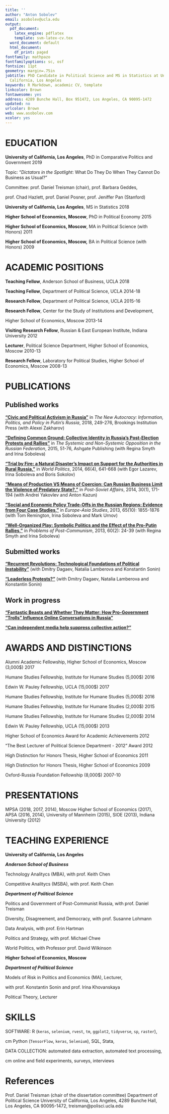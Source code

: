 ```yaml
---
title: ''
author: "Anton Sobolev"
email: asobolev@ucla.edu
output:
  pdf_document:
    latex_engine: pdflatex
    template: svm-latex-cv.tex
  word_document: default
  html_document:
    df_print: paged
fontfamily: mathpazo
fontfamilyoptions: sc, osf
fontsize: 11pt
geometry: margin=.75in
jobtitle: PhD Candidate in Political Science and MS in Statistics at University of
  California, Los Angeles
keywords: R Markdown, academic CV, template
linkcolor: Brown
fontawesome: yes
address: 4289 Bunche Hall, Box 951472, Los Angeles, CA 90095-1472
updated: no
urlcolor: Brown
web: www.asobolev.com
xcolor: yes
---
```




# EDUCATION

**University of California, Los Angeles**, PhD in Comparative Politics and Government  \hfill 2019

\hskip 1cm  Topic: "*Dictators in the Spotlight*: What Do They Do When They Cannot Do Business as
Usual?"

\hskip 1cm  Committee: prof. Daniel Treisman (chair), prof. Barbara Geddes,

\hskip 1cm prof. Chad Hazlett, prof. Daniel Posner, prof. Jeniffer Pan (Stanford)

**University of California, Los Angeles**, MS in Statistics  \hfill 2018

**Higher School of Economics, Moscow**, PhD in Political Economy  \hfill 2015

**Higher School of Economics, Moscow**, MA in  Political Science (with Honors)  \hfill 2011

**Higher School of Economics, Moscow,** BA in Political Science (with Honors)  \hfill 2009

# ACADEMIC POSITIONS

**Teaching Fellow**, Anderson School of Business, UCLA \hfill 2018 

**Teaching Fellow**, Department of Political Science, UCLA \hfill 2014-18

**Research Fellow**, Department of Political Science, UCLA \hfill 2015-16

**Research Fellow**, Center for the Study of Institutions and Development,

Higher School of Economics, Moscow \hfill 2013-14

**Visiting Research Fellow**, Russian & East European Institute, Indiana University  \hfill 2012

**Lecturer**, Political Science Department, Higher School of Economics, Moscow \hfill 2010-13 

**Research Fellow**, Laboratory for Political Studies, Higher School of Economics, Moscow \hfill 2008-13

# PUBLICATIONS

## Published works

[**“Civic and Political Activism in Russia”**](http://www.jstor.org/stable/10.7864/j.ctt1zkjzsh.13) in *The New Autocracy: Information, Politics, and Policy in Putin's Russia*, 2018, 249-276, Brookings Institution Press (with Alexei Zakharov)

[**“Defining Common Ground: Collective Identity in Russia's Post-Election Protests and Rallies”**](https://AntonSobolev.github.com/files/2013-Defining-Commong-Ground.pdf) in *The Systemic and Non-Systemic Opposition in the Russian Federation*, 2015, 51-76, Ashgate Publishing (with Regina Smyth and Irina Soboleva)

[**“Trial by Fire: a Natural Disaster’s Impact on Support for the Authorities in Rural Russia,”**](http://dx.doi.org/10.1017/S0043887114000215) in *World Politics*, 2014, 66(4), 641-668  (with Egor Lazarev, Irina Soboleva and Boris Sokolov) 

[**"Means of Production VS Means of Coercion: Can Russian Business Limit the Violence of Predatory State?,"**](http://www.tandfonline.com/doi/full/10.1080/1060586X.2013.859434) in *Post-Soviet Affairs*, 2014, 30(1), 171-194 (with Andrei Yakovlev and Anton Kazun)

[**“Social and Economic Policy Trade-Offs  in the Russian Regions: Evidence from Four Case Studies,”**](http://www.tandfonline.com/doi/full/10.1080/09668136.2013.838055) in *Europe-Asia Studies*, 2013, 65(10): 1855-1876 (with Tom Remington, Irina Soboleva and Mark Urnov) 

[**“Well-Organized Play: Symbolic Politics and the Effect of the Pro-Putin Rallies,”**](“Well-Organized Play: Symbolic Politics and the Effect of the Pro-Putin Rallies,”) in *Problems of Post-Communism*, 2013, 60(2): 24-39 (with Regina Smyth and Irina Soboleva) 

## Submitted works
[**"Recurrent Revolutions: Technological Foundations of Political Instability"**](http://papers.ssrn.com/sol3/papers.cfm?abstract_id=2365057) (with Dmitry Dagaev, Natalia Lamberova and Konstantin Sonin)

[**"Leaderless Protests?"**](#published-works) (with Dmitry Dagaev, Natalia Lamberova and Konstantin Sonin)

## Work in progress
[**"Fantastic Beasts and Whether They Matter: How Pro-Government “Trolls” Influence Online Conversations in Russia"**](#published-works)

[**"Can independent media help suppress collective action?"**](#published-works)

# AWARDS AND DISTINCTIONS

Alumni Academic Fellowship, Higher School of Economics, Moscow (3,000$) \hfill 2017 

Humane Studies Fellowship, Institute for Humane Studies (5,000$) \hfill 2016

Edwin W. Pauley Fellowship, UCLA (15,000$) \hfill 2017 

Humane Studies Fellowship, Institute for Humane Studies (5,000$) \hfill 2016 

Humane Studies Fellowship, Institute for Humane Studies (2,000$) \hfill 2015 

Humane Studies Fellowship, Institute for Humane Studies (2,000$) \hfill 2014 

Edwin W. Pauley Fellowship, UCLA (15,000$) \hfill 2013 

Higher School of Economics Award for Academic Achievements \hfill 2012 

“The Best Lecturer of Political Science Department - 2012” Award \hfill 2012 

High Distinction for Honors Thesis, Higher School of Economics \hfill  2011 

High Distinction for Honors Thesis, Higher School of Economics \hfill  2009

Oxford-Russia Foundation Fellowship (8,000$) \hfill  2007-10 

# PRESENTATIONS

MPSA (2018, 2017, 2014), Moscow Higher School of Economics (2017), APSA (2016, 2014), University of Mannheim (2015), SIOE (2013), Indiana University (2012)

# TEACHING EXPERIENCE

**University of California, Los Angeles**

***Anderson School of Business***

\hskip 1cm Technology Analitycs (MBA), with prof. Keith Chen

\hskip 1cm Competitive Analitycs (MSBA), with prof. Keith Chen

***Department of Political Science***

\hskip 1cm Politics and Government of Post-Communist Russia, with prof. Daniel Treisman

\hskip 1cm Diversity, Disagreement, and Democracy, with prof. Susanne Lohmann

\hskip 1cm Data Analysis, with prof. Erin Hartman

\hskip 1cm Politics and Strategy, with prof. Michael Chwe

\hskip 1cm World Politics, with Professor prof. David Wilkinson

**Higher School of Economics, Moscow**

***Department of Political Science***

\hskip 1cm Models of Risk in Politics and Economics (MA), Lecturer,

\hskip 1cm with prof. Konstantin Sonin and prof. Irina Khovanskaya 

\hskip 1cm Political Theory, Lecturer

# SKILLS

SOFTWARE:  R (`keras`, `selenium`, `rvest`, `tm`, `ggplot2`, `tidyverse`, `sp`, `raster`),

\hskip 1.9 cm Python (`TensorFlow`, `keras`, `Selenium`), SQL,  Stata, \LaTeX

DATA COLLECTION: automated data extraction, automated text processing,

\hskip 1.9 cm online and field experiments, surveys, interviews

# References
Prof. Daniel Treisman (chair of the dissertation committee) Department of Political Science
University of California, Los Angeles, 4289 Bunche Hall, Los Angeles, CA 90095-1472, treisman@polisci.ucla.edu